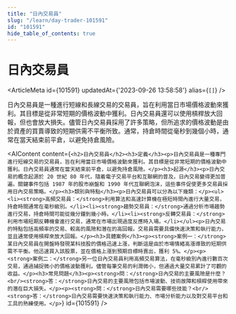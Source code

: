 ```yaml
---
title: "日內交易員"
slug: "/learn/day-trader-101591"
id: "101591"
hide_table_of_contents: true
---
```



# 日內交易員

<ArticleMeta id={101591} updatedAt={'2023-09-26 13:58:58'} alias={`[]`} />
<div className='border-solid border-b border-t-0 my-4 border-[var(--ifm-color-gray-300)]' />

日內交易員是一種進行短線和長線交易的交易員，旨在利用當日市場價格波動來獲利。其目標是從非常短期的價格波動中獲利。日內交易員還可以使用槓桿放大回報，但也會放大損失。儘管日內交易員採用了許多策略，但所追求的價格波動是由於資產的買賣導致的短期供需不平衡所致。通常，持倉時間從毫秒到幾個小時，通常在當天結束前平倉，以避免持倉風險。

<AIContent content={`<h2>日內交易員</h2><h3>定義</h3><p>日內交易員是一種專門進行短線交易的交易員，旨在利用當日市場價格波動來獲利。其目標是從非常短期的價格波動中獲利。日內交易員通常在當天結束前平倉，以避免持倉風險。</p><h3>起源</h3><p>日內交易的概念起源於 20 世紀 80 年代，隨着電子交易平台和互聯網的普及，日內交易變得更加普遍。關鍵事件包括 1987 年的股市崩盤和 1990 年代互聯網泡沫，這些事件促使更多交易員採用日內交易策略。</p><h3>類別與特點</h3><p>日內交易員可以分為以下幾類：</p><ul><li><strong>高頻交易員：</strong>利用算法和高速計算機在極短時間內進行大量交易，持倉時間通常在毫秒級別。</li><li><strong>趨勢交易員：</strong>通過分析市場趨勢進行交易，持倉時間可能從幾分鐘到幾小時。</li><li><strong>反轉交易員：</strong>利用市場短期反轉機會進行交易，通常在市場出現過度反應時入場。</li></ul><p>日內交易的特點包括高頻率的交易、較高的風險和潛在的高回報。交易員需要具備快速決策和執行能力，並且通常使用槓桿來放大回報。</p><h3>具體案例</h3><p><strong>案例一：</strong>某日內交易員在開盤時發現某科技股的價格迅速上漲，判斷這是由於市場情緒高漲導致的短期供需不平衡。他迅速買入該股票，並在價格上漲到預期目標時賣出，獲利 5%。</p><p><strong>案例二：</strong>另一位日內交易員利用高頻交易算法，在毫秒級別內進行數百次交易，通過捕捉微小的價格波動獲利。儘管每筆交易的利潤微小，但通過大量交易累計了可觀的收益。</p><h3>常見問題</h3><p><strong>問：</strong>日內交易的主要風險是什麼？<br/><strong>答：</strong>日內交易的主要風險包括市場波動、技術故障和槓桿使用帶來的潛在巨大損失。</p><p><strong>問：</strong>日內交易需要哪些技能？<br/><strong>答：</strong>日內交易需要快速決策和執行能力、市場分析能力以及對交易平台和工具的熟練使用。</p>`} id={101591} />
